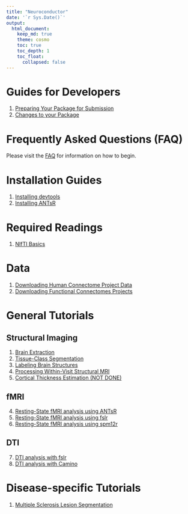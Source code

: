 ```yaml
---
title: "Neuroconductor"
date: '`r Sys.Date()`'
output: 
  html_document:
    keep_md: true
    theme: cosmo
    toc: true
    toc_depth: 1
    toc_float:
      collapsed: false
---
```


# Guides for Developers {#devguides}

1. [Preparing Your Package for Submission](getting_ready_for_submission/index.html)
2. [Changes to your Package](continuous_integration/index.html)

# Frequently Asked Questions (FAQ)

Please visit the [FAQ](faq/index.html) for information on how to begin.

# Installation Guides {#install}

1. [Installing devtools](installing_devtools/index.html)
2. [Installing ANTsR](installing_ANTsR/index.html)

# Required Readings {#req}

1. [NIfTI Basics](nifti_basics/index.html)

# Data
1. [Downloading Human Connectome Project Data](neurohcp/index.html)
1. [Downloading Functional Connectomes Projects](fcp_indi/index.html)

# General Tutorials {#tutorials}

## Structural Imaging

1. [Brain Extraction](brain_extraction/index.html)
2. [Tissue-Class Segmentation](tissue_class_segmentation/index.html)
3. [Labeling Brain Structures](label_image/index.html)
6. [Processing Within-Visit Structural MRI](preprocess_mri_within/index.html)
9. [Cortical Thickness Estimation (NOT DONE)](cortical_thickness/index.html)

## fMRI 

4. [Resting-State fMRI analysis using ANTsR](fmri_analysis_ANTsR/index.html)
5. [Resting-State fMRI analysis using fslr](fmri_analysis_fslr/index.html)
5. [Resting-State fMRI analysis using spm12r](fmri_analysis_spm12r/index.html)

## DTI
7. [DTI analysis with fslr](DTI_analysis_fslr/index.html)
8. [DTI analysis with Camino](DTI_analysis_rcamino/index.html)

# Disease-specific Tutorials

1. [Multiple Sclerosis Lesion Segmentation](ms_lesion/index.html)


